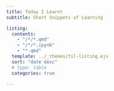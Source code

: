 ```yaml
---
title: Today I Learnt
subtitle: Short Snippets of Learning

listing:
  contents: 
    - "/*/*.qmd"
    - "/*/*.ipynb"
    - "*.qmd" 
  template: ../_themes/til-listing.ejs
  sort: "date desc"
  # type: table
  categories: true

---
```


